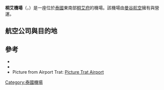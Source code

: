 {{Infobox airport
| name          = 桐艾機場<br>ท่าอากาศยานตราด<br>Trat Airport
| nativename    = 
| nativename-a  = 
| nativename-r  = 
| image         = Trat Airport in Thailand.jpg
| image-width   = 200
| caption       = 
| IATA          = TDX
| ICAO          = VTBO
| type          = 民用
| owner         = 
| operator      = {{flagicon|THA}} [[曼谷航空|曼谷航空]]
| city-served   = 
| location      = {{THA}} [[桐艾府|桐艾府]]
| elevation-f   = 105
| elevation-m   = 32
| coordinates   = {{Coord|12|16|28.46|N|102|19|08.25|E|type:airport|display=inline,title}}
| pushpin_map   = Thailand
| pushpin_label = TDX
| pushpin_label_position = right
| website       = 
| metric-elev   = 
| metric-rwy    = 
| r1-number     = 05/23
| r1-length-f   = 4,950
| r1-length-m   = 1,509
| r1-surface    = 瀝青
| stat-year     = 
| stat1-header  = 
| stat1-data    = 
| stat2-header  = 
| stat2-data    = 
| footnotes     = 
}}
'''桐艾機場'''（{{thai|t=ท่าอากาศยานตราด|phon=Th̀āxākāṣ̄yān trād}}，{{Airport codes|TDX|VTBO}}）是一座位於[[泰國|泰國]]東南部[[桐艾府|桐艾府]]的機場。該機場由[[曼谷航空|曼谷航空]]擁有與營運。

==航空公司與目的地==
{{airport-dest-list
|3rdcoltitle = 航廈
|{{flagicon|THA}} [[曼谷航空|曼谷航空]]（PG） | [[素万那普机场|曼谷-蘇凡納布]] | 國內線
}}

== 參考 ==
* {{Wikivoyage-inline|Trat}}
* {{WAD|VTBO}}
* Picture from Airport Trat: [http://www.heinzalbers.org/page-kc70001.htm Picture Trat Airport] {{Wayback|url=http://www.heinzalbers.org/page-kc70001.htm |date=20160303212158 }}

{{泰國機場}}

[[Category:泰國機場|Category:泰國機場]]